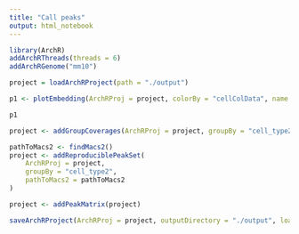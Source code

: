 ```yaml
---
title: "Call peaks"
output: html_notebook
---
```


```r
library(ArchR)
addArchRThreads(threads = 6) 
addArchRGenome("mm10")
```

```r
project = loadArchRProject(path = "./output")
```

```r
p1 <- plotEmbedding(ArchRProj = project, colorBy = "cellColData", name = "cell_type2", embedding = "UMAP_harmony2",) 

p1
```

```r
project <- addGroupCoverages(ArchRProj = project, groupBy = "cell_type2")
```

```r
pathToMacs2 <- findMacs2()
project <- addReproduciblePeakSet(
    ArchRProj = project, 
    groupBy = "cell_type2", 
    pathToMacs2 = pathToMacs2
)
```

```r
project <- addPeakMatrix(project)
```

```r
saveArchRProject(ArchRProj = project, outputDirectory = "./output", load = FALSE)
```
